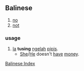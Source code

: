 == Balinese ==

# [[no]]
# [[not]]

=== usage ===
#  [[Ia]] '''tusing''' [[ngelah]] [[pipis]].
#* [[She]]/[[He]] doesn't [[have]] [[money]].



[[Wiktionary:Balinese index|Balinese Index]]